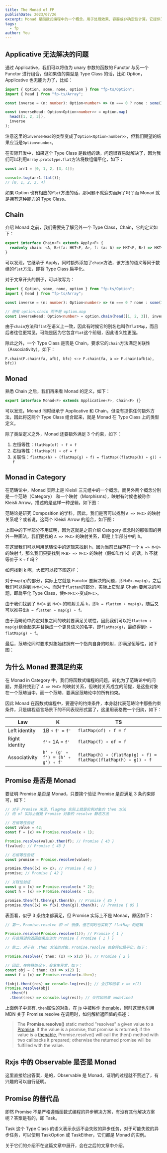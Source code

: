 ```yaml
---
title: The Monad of FP
publishDate: 2023/07/26
excerpt: Monad 是函数式编程中的一个概念，用于处理效果、容器或非确定性计算。它提供了一种结构化和可组合的方式来处理这些计算。
tags: 
  - fp
author: You
---
```



## Applicative 无法解决的问题

通过 Applicative，我们可以将值为 unary 参数的函数的 Functor 与另一个 Functor 进行组合，但如果值的类型是 Type Class 的话，比如 Option，Applicative 也无能为力了，比如：

```typescript
import { Option, some, none, option } from "fp-ts/Option";
import { head } from "fp-ts/Array";

const inverse = (n: number): Option<number> => (n === 0 ? none : some(1 / n));

const inverseHead: Option<Option<number>> = option.map(
  head([1, 2, 3]),
  inverse
);
```

注意这里的`inverseHead`的类型变成了`Option<Option<number>>`，但我们期望的结果应当是`Option<number`。

在实际开发中，如果这个 Type Class 是数组的话，问题很容易就解决了，因为我们可以利用`Array.prototype.flat`方法将数组偏平化，如下：

```typescript
const arr1 = [0, 1, 2, [3, 4]];

console.log(arr1.flat());
// [0, 1, 2, 3, 4]
```

如果 Option 也有相应的`flat`方法的话，那问题不就迎刃而解了吗？而 Monad 就是拥有这种能力的 Type Class。

## Chain

介绍 Monad 之前，我们需要先了解另外一个 Type Class，Chain，它的定义如下：

```typescript
export interface Chain<F> extends Apply<F> {
  readonly chain: <A, B>(fa: HKT<F, A>, f: (a: A) => HKT<F, B>) => HKT<F, B>;
}
```

可以发现，它继承于 Apply，同时额外添加了`chain`方法，该方法的语义等同于数组的`flat`方法，即将 Type Class 扁平化。

对于文章开头的例子，可以改写为：

```typescript
import { Option, some, none, option } from "fp-ts/Option";
import { head } from "fp-ts/Array";

const inverse = (n: number): Option<number> => (n === 0 ? none : some(1 / n));

// 使用 option.chain 而不是 option.map
const inverseHead: Option<number> = option.chain(head([1, 2, 3]), inverse);
```

由于`chain`方法和`flat`在语义上一致，因此有时候它的别名也叫作`flatMap`，而且后者往往更常见，可能是因为它包含`flat`这个前缀，因此语义性更强。

除此之外，一个 Type Class 是否是 Chain，要求它的`chain`方法满足关联性（Associativity），如下：

```
F.chain(F.chain(fa, afb), bfc) <-> F.chain(fa, a => F.chain(afb(a), bfc))
```

## Monad

熟悉 Chain 之后，我们再来看 Monad 的定义，如下：

```typescript
export interface Monad<F> extends Applicative<F>, Chain<F> {}
```

可以发现，Monad 同时继承于 Applicative 和 Chain，但没有提供任何额外方法，因此将这两个 Type Class 组合起来，就是 Monad 在 Type Class 上的类型定义。

除了类型定义之外，Monad 还要额外满足 3 个约束，如下：

1. 左恒等性：`flatMap(of) ∘ f = f`
2. 右恒等性：`flatMap(f) ∘ of = f`
3. 关联性：`flatMap(h) ∘ (flatMap(g) ∘ f) = flatMap((flatMap(h) ∘ g)) ∘ f`

## Monad in Category

在范畴论中，Monad 实际上是 Kleisli 三元组中的一个概念，而另外两个概念分别是一个范畴（Category） 和一个映射（Morphisms），映射有时候也被称作 Kleisli Arrow，描述的是这样一种逻辑，如下图：

<ImagePreviewer client:load src="/images/awesome-fp/monad1.png" alt="two Kleisli arrows" />

范畴论是研究 Composition 的学科，因此，我们是否可以找到 `A => M<C>` 的映射关系呢？或者说，这两个 Kleisli Arrow 的组合，如下图：

<ImagePreviewer client:load src="/images/awesome-fp/monad2.png" alt="two Kleisli arrows" />

上图中的下半部分不用证明，因为这就是之前介绍 Category 概念时的那张图的另外一种画法，我们要找的 `A => M<C>` 的映射关系，即是上半部分中的 h。

在这里我们可以利用范畴论中的逻辑来找到 h，因为当前已经存在一个 `A => M<B>` 的映射 f，那么我们只要找到 `M<B> => M<C>` 的映射（假如叫作 k）的话，h 不就等价于 k ∘ f 吗？

如何找到 k 呢，大概可以按下图这样：

<ImagePreviewer client:load src="/images/awesome-fp/monad3.png" alt="two Kleisli arrows" />

对于`map(g)`的部分，实际上它就是 Functor 要解决的问题，即`M<B>.map(g)`，之后我们可以得到 `M<M<C>>`。而对于`flatten`的部分，实际上它就是 Chain 要解决的问题，即扁平化 Type Class，使`M<M<C>>`变成`M<C>`。

由于我们找到了 `M<B>` 到 `M<C>` 的映射关系 k，即`k = flatten ∘ map(g)`，随后又可以推导出`h = flatten ∘ map(g) ∘ f`。

由于范畴论中约定对象之间的映射要满足关联性，因此我们可以把`flatten ∘ map(g)`组合起来并替换成一个更具语义的名字，即`flatMap(g)`，最终得到`h = flatMap(g) ∘ f`。

最后，范畴论同时要求对象始终拥有一个指向自身的映射，即满足恒等性，如下图：

<ImagePreviewer client:load src="/images/awesome-fp/monad4.png" alt="two Kleisli arrows" />

## 为什么 Monad 要满足约束

在 Monad in Category 中，我们将函数式编程的问题，转化为了范畴论中的问题，并最终找到了 `A => M<C>` 的映射关系，但映射关系成立的前提，是这些对象在一个范畴当中，而一个范畴，要满足范畴论中的所有约束。

因此 Monad 在函数式编程中，要遵守的约束条件，本身就代表范畴论中那些约束条件，只是编程语言场景下的不同表现形式罢了，这里用表格做一个归纳，如下：

| Law            | K                                 | TS                                                              |
| -------------- | --------------------------------- | --------------------------------------------------------------- |
| Left identity  | 1B ∘ `f'` = `f'`                  | `flatMap(of) ∘ f = f`                                           |
| Right identity | `f'`∘ 1A = `f'`                   | `flatMap(f) ∘ of = f`                                           |
| Associativity  | `h' ∘ (g' ∘ f') = (h' ∘ g') ∘ f'` | `flatMap(h) ∘ (flatMap(g) ∘ f) = flatMap((flatMap(h) ∘ g)) ∘ f` |

## Promise 是否是 Monad

要证明 Promise 是否是 Monad，只要挨个验证 Promise 是否满足 3 条约束即可，如下：

```typescript
// 对于 Promise 来说，flagMap 实际上就是实例对象的 then 方法
// 而 of 实际上就是 Promise 对象的 resolve 静态方法

// 左恒等性验证
const value = 42;
const f = (x) => Promise.resolve(x + 1);

Promise.resolve(value).then(f); // Promise { 43 }
f(value); // Promise { 43 }

// 右恒等性验证
const promise = Promise.resolve(value);

promise.then((x) => x); // Promise { 42 }
promise; // Promise { 42 }

// 关联性验证
const g = (x) => Promise.resolve(x * 2);
const h = (x) => Promise.resolve(x - 1);

promise.then(f).then(g).then(h); // Promise { 85 }
promise.then((x) => f(x).then(g)).then(h); // Promise { 85 }
```

表面看，似乎 3 条约束都满足，但 Promise 实际上不是 Monad，原因如下：

```typescript
// 第一，Promise.resolve 和 of 很像，但它同时也实现了 flatMap 的逻辑

Promise.resolve(Promise.resolve(1)); // Promsie { 1 }
// 符合期望的返回结果应该为 Promise { Promise { 1 } }

// 第二，对于有 .then 方法的对象，Promise.resolve 也会将它扁平化，如下：

Promise.resolve({ then: (x) => x(2) }); // Promise { 2 }

// 因此，在特殊情况下，会发生异常，如下：
const obj = { then: (x) => x(2) };
const f = (x) => Promise.resolve(x.then);

f(obj).then((res) => console.log(res)); // 会打印结果 x => x(2)
Promise.resolve(obj)
  .then(f)
  .then((res) => console.log(res)); // 会打印结果 undefined
```

上面例子中具有`.then`属性的对象，在 js 中被称作 [thenable](https://developer.mozilla.org/en-US/docs/Web/JavaScript/Reference/Global_Objects/Promise#thenables)，同时这里也引用 MDN 关于 Promise.resolve 在调用时，如何解析返回值的描述：

> The **Promise.resolve()** static method "resolves" a given value to a [Promise](https://developer.mozilla.org/en-US/docs/Web/JavaScript/Reference/Global_Objects/Promise). If the value is a promise, that promise is returned; if the value is a [thenable](https://developer.mozilla.org/en-US/docs/Web/JavaScript/Reference/Global_Objects/Promise#thenables), Promise.resolve() will call the then() method with two callbacks it prepared; otherwise the returned promise will be fulfilled with the value.

## Rxjs 中的 Observable 是否是 Monad

这里直接给出答案，是的，Observable 是 Monad，证明的过程就不赘述了，有兴趣的可以自行证明。

## Promise 的替代品

即然 Promise 不是严格遵循函数式编程的异步解决方案，有没有其他解决方案呢？答案是有的，即 Task。

Task 这个 Type Class 的语义表示永远不会失败的异步任务，对于可能失败的异步任务，可以使用 TaskOption 或 TaskEither，它们都是 Monad 的实例。

关于它们的介绍不在这篇文章中展开，会在之后的文章中介绍。
